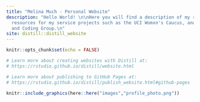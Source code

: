 ```yaml
---
title: "Melina Much - Personal Website"
description: "Hello World! \n\nHere you will find a description of my research, and
  resources for my service projects such as the UCI Womxn's Caucus, and UCI's Methods
  and Coding Group.\n"
site: distill::distill_website
---
```


```r
knitr::opts_chunk$set(echo = FALSE)

# Learn more about creating websites with Distill at:
# https://rstudio.github.io/distill/website.html

# Learn more about publishing to GitHub Pages at:
# https://rstudio.github.io/distill/publish_website.html#github-pages

```


```r
knitr::include_graphics(here::here("images","profile_photo.png"))
```


